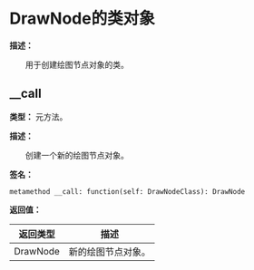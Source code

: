
# DrawNode的类对象

**描述：**

&emsp;&emsp;用于创建绘图节点对象的类。

## __call

**类型：** 元方法。

**描述：**

&emsp;&emsp;创建一个新的绘图节点对象。

**签名：**
```tl
metamethod __call: function(self: DrawNodeClass): DrawNode
```

**返回值：**

| 返回类型 | 描述 |
| --- | --- |
| DrawNode | 新的绘图节点对象。 |